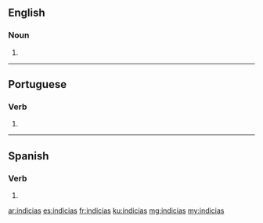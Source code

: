 ==English==

===Noun===
{{head|en|plural}}

# {{plural of|indicia|lang=en}}

----

==Portuguese==

===Verb===
{{pt-verb-form}}

# {{inflection of|indiciar||2|s|pres|indc|lang=pt}}

----

==Spanish==

===Verb===
{{es-verb-form|indiciar}}

# {{es-verb form of|ending=ar|mood=indicative|tense=present|pers=2|formal=no|number=singular|indiciar}}

[[ar:indicias]]
[[es:indicias]]
[[fr:indicias]]
[[ku:indicias]]
[[mg:indicias]]
[[my:indicias]]